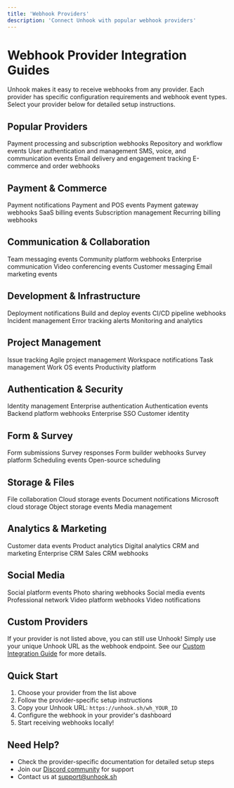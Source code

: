 ```yaml
---
title: 'Webhook Providers'
description: 'Connect Unhook with popular webhook providers'
---
```


# Webhook Provider Integration Guides

Unhook makes it easy to receive webhooks from any provider. Each provider has specific configuration requirements and webhook event types. Select your provider below for detailed setup instructions.

## Popular Providers

<CardGroup cols={3}>
  <Card
    title="Stripe"
    icon="stripe"
    href="/docs/providers/stripe"
  >
    Payment processing and subscription webhooks
  </Card>
  <Card
    title="GitHub"
    icon="github"
    href="/docs/providers/github"
  >
    Repository and workflow events
  </Card>
  <Card
    title="Clerk"
    icon="user-shield"
    href="/docs/providers/clerk"
  >
    User authentication and management
  </Card>
  <Card
    title="Twilio"
    icon="comment-sms"
    href="/docs/providers/twilio"
  >
    SMS, voice, and communication events
  </Card>
  <Card
    title="SendGrid"
    icon="envelope"
    href="/docs/providers/sendgrid"
  >
    Email delivery and engagement tracking
  </Card>
  <Card
    title="Shopify"
    icon="cart-shopping"
    href="/docs/providers/shopify"
  >
    E-commerce and order webhooks
  </Card>
</CardGroup>

## Payment & Commerce

<CardGroup cols={3}>
  <Card title="PayPal" href="/docs/providers/paypal">Payment notifications</Card>
  <Card title="Square" href="/docs/providers/square">Payment and POS events</Card>
  <Card title="Braintree" href="/docs/providers/braintree">Payment gateway webhooks</Card>
  <Card title="Paddle" href="/docs/providers/paddle">SaaS billing events</Card>
  <Card title="Chargebee" href="/docs/providers/chargebee">Subscription management</Card>
  <Card title="Recurly" href="/docs/providers/recurly">Recurring billing webhooks</Card>
</CardGroup>

## Communication & Collaboration

<CardGroup cols={3}>
  <Card title="Slack" href="/docs/providers/slack">Team messaging events</Card>
  <Card title="Discord" href="/docs/providers/discord">Community platform webhooks</Card>
  <Card title="Microsoft Teams" href="/docs/providers/microsoft-teams">Enterprise communication</Card>
  <Card title="Zoom" href="/docs/providers/zoom">Video conferencing events</Card>
  <Card title="Intercom" href="/docs/providers/intercom">Customer messaging</Card>
  <Card title="Mailchimp" href="/docs/providers/mailchimp">Email marketing events</Card>
</CardGroup>

## Development & Infrastructure

<CardGroup cols={3}>
  <Card title="Vercel" href="/docs/providers/vercel">Deployment notifications</Card>
  <Card title="Netlify" href="/docs/providers/netlify">Build and deploy events</Card>
  <Card title="CircleCI" href="/docs/providers/circleci">CI/CD pipeline webhooks</Card>
  <Card title="PagerDuty" href="/docs/providers/pagerduty">Incident management</Card>
  <Card title="Sentry" href="/docs/providers/sentry">Error tracking alerts</Card>
  <Card title="Datadog" href="/docs/providers/datadog">Monitoring and analytics</Card>
</CardGroup>

## Project Management

<CardGroup cols={3}>
  <Card title="Linear" href="/docs/providers/linear">Issue tracking</Card>
  <Card title="Jira" href="/docs/providers/jira">Agile project management</Card>
  <Card title="Notion" href="/docs/providers/notion">Workspace notifications</Card>
  <Card title="Asana" href="/docs/providers/asana">Task management</Card>
  <Card title="Monday.com" href="/docs/providers/monday">Work OS events</Card>
  <Card title="ClickUp" href="/docs/providers/clickup">Productivity platform</Card>
</CardGroup>

## Authentication & Security

<CardGroup cols={3}>
  <Card title="Auth0" href="/docs/providers/auth0">Identity management</Card>
  <Card title="Okta" href="/docs/providers/okta">Enterprise authentication</Card>
  <Card title="Firebase" href="/docs/providers/firebase">Authentication events</Card>
  <Card title="Supabase" href="/docs/providers/supabase">Backend platform webhooks</Card>
  <Card title="WorkOS" href="/docs/providers/workos">Enterprise SSO</Card>
  <Card title="FusionAuth" href="/docs/providers/fusionauth">Customer identity</Card>
</CardGroup>

## Form & Survey

<CardGroup cols={3}>
  <Card title="Typeform" href="/docs/providers/typeform">Form submissions</Card>
  <Card title="Google Forms" href="/docs/providers/google-forms">Survey responses</Card>
  <Card title="JotForm" href="/docs/providers/jotform">Form builder webhooks</Card>
  <Card title="SurveyMonkey" href="/docs/providers/surveymonkey">Survey platform</Card>
  <Card title="Calendly" href="/docs/providers/calendly">Scheduling events</Card>
  <Card title="Cal.com" href="/docs/providers/cal">Open-source scheduling</Card>
</CardGroup>

## Storage & Files

<CardGroup cols={3}>
  <Card title="Box" href="/docs/providers/box">File collaboration</Card>
  <Card title="Dropbox" href="/docs/providers/dropbox">Cloud storage events</Card>
  <Card title="Google Drive" href="/docs/providers/google-drive">Document notifications</Card>
  <Card title="OneDrive" href="/docs/providers/onedrive">Microsoft cloud storage</Card>
  <Card title="AWS S3" href="/docs/providers/aws-s3">Object storage events</Card>
  <Card title="Cloudinary" href="/docs/providers/cloudinary">Media management</Card>
</CardGroup>

## Analytics & Marketing

<CardGroup cols={3}>
  <Card title="Segment" href="/docs/providers/segment">Customer data events</Card>
  <Card title="Mixpanel" href="/docs/providers/mixpanel">Product analytics</Card>
  <Card title="Amplitude" href="/docs/providers/amplitude">Digital analytics</Card>
  <Card title="HubSpot" href="/docs/providers/hubspot">CRM and marketing</Card>
  <Card title="Salesforce" href="/docs/providers/salesforce">Enterprise CRM</Card>
  <Card title="Pipedrive" href="/docs/providers/pipedrive">Sales CRM webhooks</Card>
</CardGroup>

## Social Media

<CardGroup cols={3}>
  <Card title="Facebook" href="/docs/providers/facebook">Social platform events</Card>
  <Card title="Instagram" href="/docs/providers/instagram">Photo sharing webhooks</Card>
  <Card title="Twitter/X" href="/docs/providers/twitter">Social media events</Card>
  <Card title="LinkedIn" href="/docs/providers/linkedin">Professional network</Card>
  <Card title="TikTok" href="/docs/providers/tiktok">Video platform webhooks</Card>
  <Card title="YouTube" href="/docs/providers/youtube">Video notifications</Card>
</CardGroup>

## Custom Providers

If your provider is not listed above, you can still use Unhook! Simply use your unique Unhook URL as the webhook endpoint. See our [Custom Integration Guide](/docs/providers/custom) for more details.

## Quick Start

1. Choose your provider from the list above
2. Follow the provider-specific setup instructions
3. Copy your Unhook URL: `https://unhook.sh/wh_YOUR_ID`
4. Configure the webhook in your provider's dashboard
5. Start receiving webhooks locally!

## Need Help?

- Check the provider-specific documentation for detailed setup steps
- Join our [Discord community](https://discord.gg/unhook) for support
- Contact us at support@unhook.sh